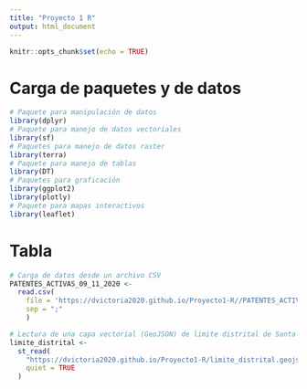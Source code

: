 ```yaml
---
title: "Proyecto 1 R"
output: html_document
---
```


```r
knitr::opts_chunk$set(echo = TRUE)
```

# Carga de paquetes y de datos

```r
# Paquete para manipulación de datos
library(dplyr)
# Paquete para manejo de datos vectoriales
library(sf)
# Paquetes para manejo de datos raster
library(terra)
# Paquete para manejo de tablas
library(DT)
# Paquetes para graficación
library(ggplot2)
library(plotly)
# Paquete para mapas interactivos
library(leaflet)
```

# Tabla

```r
# Carga de datos desde un archivo CSV
PATENTES_ACTIVAS_09_11_2020 <-   
  read.csv(
    file = 'https://dvictoria2020.github.io/Proyecto1-R//PATENTES_ACTIVAS_09_11_2020.csv',
    sep = ";"
    )
```

```r
# Lectura de una capa vectorial (GeoJSON) de limite distrital de Santa Ana
limite_distrital <-
  st_read(
    "https://dvictoria2020.github.io/Proyecto1-R/limite_distrital.geojson",
    quiet = TRUE
  )
```



